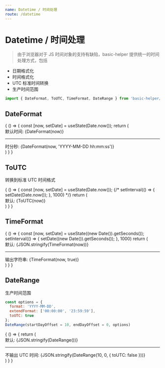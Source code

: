 ```yaml
---
name: Datetime / 时间处理
route: /datetime
---
```



# Datetime / 时间处理

> 由于浏览器对于 JS 时间对象的支持有缺陷，basic-helper 提供统一的时间处理方式，包括

- 日期格式化
- 时间格式化
- UTC 标准时间转换
- 生产时间范围

```js
import { DateFormat, ToUTC, TimeFormat, DateRange } from 'basic-helper/datetime-helper';
```

## DateFormat

<Playground>
  {
    () => {
      const [now, setDate] = useState(Date.now());
      return (
        <div>
          <div>默认时间: {DateFormat(now)}</div>
          <hr />
          <div>时分秒: {DateFormat(now, 'YYYY-MM-DD hh:mm:ss')}</div>
        </div>
      )
    }
  }
</Playground>

## ToUTC

转换到标准 UTC 时间格式

<Playground>
  {
    () => {
      const [now, setDate] = useState(Date.now());
      {/* setInterval(() => {
        setDate(Date.now());
      }, 1000) */}
      return (
        <div>
          <div>默认: {ToUTC(now)}</div>
        </div>
      )
    }
  }
</Playground>

## TimeFormat

<Playground>
  {
    () => {
      const [now, setDate] = useState((new Date()).getSeconds());
      setInterval(() => {
        setDate((new Date()).getSeconds());
      }, 1000)
      return (
        <div>
          <div>默认: {JSON.stringify(TimeFormat(now))}</div>
          <hr />
          <div>输出字符串: {TimeFormat(now, true)}</div>
        </div>
      )
    }
  }
</Playground>

## DateRange

生产时间范围

```js
const options = {
  format: 'YYYY-MM-DD',
  extendFormat: ['00:00:00', '23:59:59'],
  toUTC: true
};
DateRange(startDayOffset = 10, endDayOffset = 0, options)
```

<Playground>
  {
    () => {
      return (
        <div>
          <div>默认: {JSON.stringify(DateRange())}</div>
          <hr />
          <div>不输出 UTC 时间: {JSON.stringify(DateRange(10, 0, {
            toUTC: false
          }))}</div>
        </div>
      )
    }
  }
</Playground>
